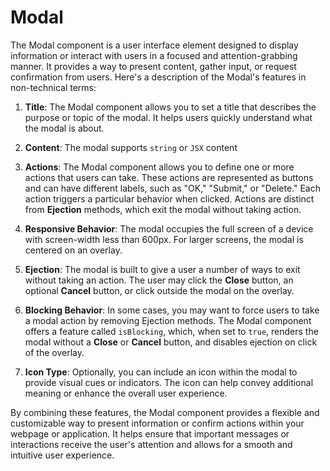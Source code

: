 
<Meta title="Modal/Features" />

# Modal

The Modal component is a user interface element designed to display information or interact with users in a focused and attention-grabbing manner. It provides a way to present content, gather input, or request confirmation from users. Here's a description of the Modal's features in non-technical terms:
1. **Title**: The Modal component allows you to set a title that describes the purpose or topic of the modal. It helps users quickly understand what the modal is about.

1. **Content**: The modal supports `string` or `JSX` content

1. **Actions**: The Modal component allows you to define one or more actions that users can take. These actions are represented as buttons and can have different labels, such as "OK," "Submit," or "Delete." Each action triggers a particular behavior when clicked.  Actions are distinct from **Ejection** methods, which exit the modal without taking action.

1. **Responsive Behavior**: The modal occupies the full screen of a device with screen-width less than 600px.  For larger screens, the modal is centered on an overlay.

1. **Ejection**: The modal is built to give a user a number of ways to exit without taking an action.  The user may click the **Close** button, an optional **Cancel** button, or click outside the modal on the overlay.

1. **Blocking Behavior**: In some cases, you may want to force users to take a modal action by removing Ejection methods. The Modal component offers a feature called `isBlocking`, which, when set to `true`, renders the modal without a **Close** or **Cancel** button, and disables ejection on click of the overlay.

1. **Icon Type**: Optionally, you can include an icon within the modal to provide visual cues or indicators. The icon can help convey additional meaning or enhance the overall user experience.

By combining these features, the Modal component provides a flexible and customizable way to present information or confirm actions within your webpage or application. It helps ensure that important messages or interactions receive the user's attention and allows for a smooth and intuitive user experience.
